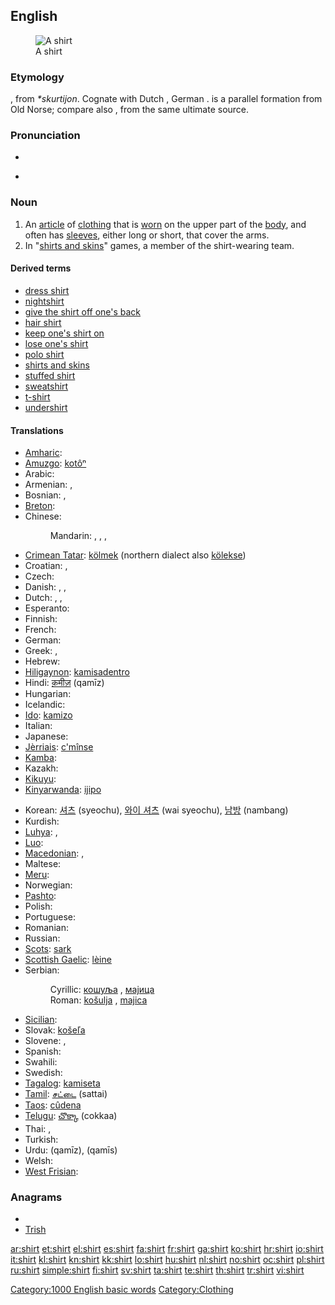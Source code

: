 {{wikipedia}}
==English==
[[Image:Shirt.jpg|thumb|A shirt]]

===Etymology===
{{etyl|ang}} {{term|scyrte|lang=ang}}, from {{etyl|gem}} ''*skurtijon''.  Cognate with Dutch {{term|schort|lang=nl}}, German {{term|Schürze||apron|lang=de}}.  {{term|skirt|Skirt|lang=en}} is a parallel formation from Old Norse; compare also {{term|short|lang=en}}, from the same ultimate source.

===Pronunciation===
* {{audio|en-us-shirt.ogg|Audio (US)}}
* {{audio|En-uk-shirt.ogg|Audio (UK)}}
*: {{rhymes|ɜː(r)t}}

===Noun===
{{en-noun}}

# An [[article]] of [[clothing]] that is [[wear|worn]] on the upper part of the [[body]], and often has [[sleeve]]s, either long or short, that cover the arms.
# In "[[shirts and skins]]" games, a member of the shirt-wearing team.

====Derived terms====
* [[dress shirt]]
* [[nightshirt]]
* [[give the shirt off one's back]]
* [[hair shirt]]
* [[keep one's shirt on]]
* [[lose one's shirt]]
* [[polo shirt]]
* [[shirts and skins]]
* [[stuffed shirt]]
* [[sweatshirt]]
* [[t-shirt]]
* [[undershirt]]

====Translations====
{{trans-top|article of clothing}}
* [[Amharic]]: {{tø|am|ሸሚዝ|tr=šämiz|sc=Ethi}}
* [[Amuzgo]]: [[kotôⁿ]]
* Arabic: {{t-|ar|قميص|m|tr=qamiiS}}
* Armenian: {{t-|hy|վերնաշապիկ|tr=vernašapik}},  {{t-|hy|շապիկ|tr=šapik}}
* Bosnian: {{t-|bs|košulja|f}}, {{t-|bs|majica|f}}
* [[Breton]]: {{t|br|roched|f|xs=Breton}}
* Chinese:
*: Mandarin: {{t-|cmn|襯衫|sc=Hani}},  {{t-|cmn|衬衫|tr=chènshān|sc=Hani}},  {{t-|cmn|襯衣|sc=Hani}},  {{t-|cmn|衬衣|tr=chènyī|sc=Hani}}
* [[Crimean Tatar]]: [[kölmek]] (northern dialect also [[kölekse]])
* Croatian: {{t-|hr|košulja|f}}, {{t+|hr|majica|f}}
* Czech: {{t+|cs|košile|f}}
* Danish: {{t-|da|bluse|c}}, {{t-|da|skjorte|c}}, {{t-|da|trøje|c}}
* Dutch: {{t+|nl|hemd|n}}, {{t+|nl|overhemd|n}}, {{t+|nl|shirt}}
* Esperanto: {{t-|eo|ĉemizo|xs=Esperanto}}
* Finnish: {{t+|fi|paita}}
* French: {{t+|fr|chemise|f}}
* German: {{t+|de|Hemd|n}}
* Greek: {{t+|el|πουκάμισο|n|tr=poukámiso}}, {{t+|el|υποκάμισο|n|tr=ypokámiso}}
* Hebrew: {{t|he|חולצה|f|tr=khultza}}
* [[Hiligaynon]]: [[kamisadentro]]
* Hindi: [[क़मीज़]] (qamīz) {{f}}
* Hungarian: {{t+|hu|ing}}
* Icelandic: {{t+|is|skyrta|f}}
* [[Ido]]: [[kamizo]]
* Italian: {{t+|it|camicia|f}}
* Japanese: {{t-|ja|シャツ|tr=shatsu}}
* [[Jèrriais]]: [[c'mînse]] {{f}}
* [[Kamba]]: {{tø|kam|shati}}
* Kazakh: {{t|kk|жейде |tr=jeyde|sc=Cyrl|xs=Kazakh}}
* [[Kikuyu]]: {{tø|ki|sati}}
* [[Kinyarwanda]]: [[ijipo]]
{{trans-mid}}
* Korean: [[셔츠]] (syeochu), [[와이 셔츠]] (wai syeochu), [[남방]] (nambang)
* Kurdish: {{ku-Arab|[[کراس]]}}
* [[Luhya]]: {{tø|luy|lishati}},  {{tø|luy|lishati}}
* [[Luo]]: {{tø|luo|shat}}
* [[Macedonian]]: {{t|mk|кошула|f|tr=kóšula}},  {{t|mk|маица|f|tr=máica}}
* Maltese: {{t|mt|qmis|f|xs=Maltese}}
* [[Meru]]: {{tø|mer|shati}}
* Norwegian: {{t-|no|skjorte|m+f}}
* [[Pashto]]: {{t-|ps|خت|m|tr=xət|sc=ps-Arab|xs=Pashto}}
* Polish: {{t+|pl|koszula|f}}
* Portuguese: {{t+|pt|camisa|f}}
* Romanian: {{t+|ro|cămaşă|f}}
* Russian: {{t+|ru|рубашка|f|tr=rubáška}}
* [[Scots]]: [[sark]]
* [[Scottish Gaelic]]: [[lèine]] {{f}}
* Serbian:
*: Cyrillic: [[кошуља#Serbian|кошуља]] {{f}}, [[мајица#Serbian|мајица]] {{f}}
*: Roman: [[košulja#Serbian|košulja]] {{f}}, [[majica#Serbian|majica]] {{f}}
* [[Sicilian]]: {{t+|scn|cammisa|f|xs=Sicilian}}
* Slovak: [[košeľa]] {{f}}
* Slovene: {{t+|sl|srajca|f}}, {{t-|sl|majica|f}}
* Spanish: {{t+|es|camisa|f}}
* Swahili: {{t+|sw|shati|xs=Swahili}}
* Swedish: {{t+|sv|skjorta|c}}
* [[Tagalog]]: [[kamiseta]]
* [[Tamil]]: [[சட்டை]] (sattai)
* [[Taos]]: [[cûdena]]
* [[Telugu]]: [[చొక్కా]] (cokkaa)
* Thai: {{t|th|เสื้อเชิ้ต|tr=sêua chért|sc=Thai}},  {{t|th|เสื้อ|tr=sêua|sc=Thai}}
* Turkish: {{t+|tr|gömlek}}
* Urdu: {{ur-Arab|[[قمیض]]}} (qamīz), {{ur-Arab|[[قمیص]]}} (qamīs)
* Welsh: {{t|cy|crys|m|xs=Welsh}}
* [[West Frisian]]: {{t-|fy|himd|xs=West Frisian}}
{{trans-bottom}}

===Anagrams===
* {{alphagram|hirst}}
* [[Trish#English|Trish]]

[[Category:1000 English basic words]]
[[Category:Clothing]]

[[ar:shirt]]
[[et:shirt]]
[[el:shirt]]
[[es:shirt]]
[[fa:shirt]]
[[fr:shirt]]
[[ga:shirt]]
[[ko:shirt]]
[[hr:shirt]]
[[io:shirt]]
[[it:shirt]]
[[kl:shirt]]
[[kn:shirt]]
[[kk:shirt]]
[[lo:shirt]]
[[hu:shirt]]
[[nl:shirt]]
[[no:shirt]]
[[oc:shirt]]
[[pl:shirt]]
[[ru:shirt]]
[[simple:shirt]]
[[fi:shirt]]
[[sv:shirt]]
[[ta:shirt]]
[[te:shirt]]
[[th:shirt]]
[[tr:shirt]]
[[vi:shirt]]